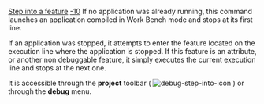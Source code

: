 [[Property:title|Step into a feature]]
[[Property:weight|-10]]
If no application was already running, this command launches an application compiled in Work Bench mode and stops at its first line.

If an application was stopped, it attempts to enter the feature located on the execution line where the application is stopped. If this feature is an attribute, or another non debuggable feature, it simply executes the current execution line and stops at the next one.

It is accessible through the '''project''' toolbar (  [[Image:debug-step-into-icon]]  ) or through the '''debug''' menu. 

{{seealso| '''See Also''' <br/>
[[Eiffel Debugger Execution: Introduction|Execution commands]]  <br/>
[[Generating executables|Compiling in Workbench mode]]  }}




